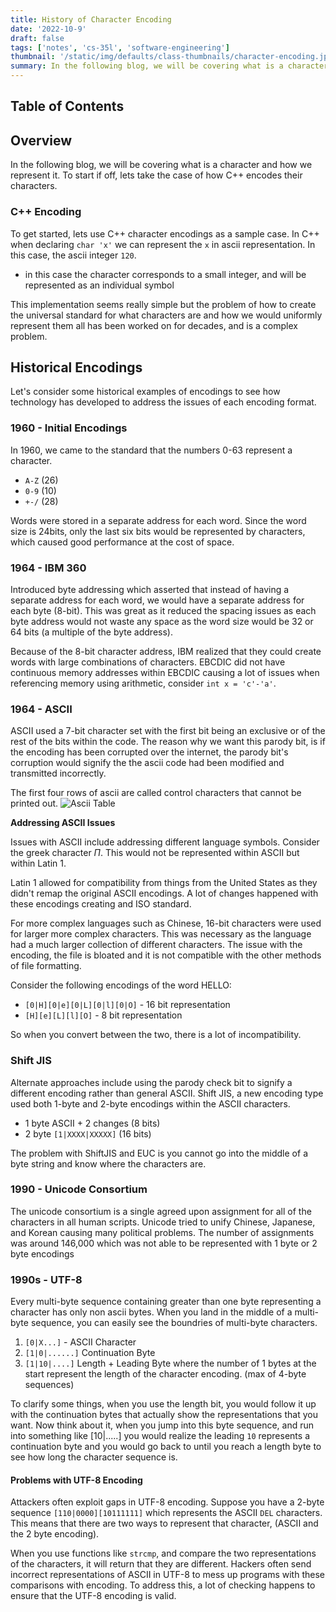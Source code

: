 ```yaml
---
title: History of Character Encoding
date: '2022-10-9'
draft: false
tags: ['notes', 'cs-35l', 'software-engineering']
thumbnail: '/static/img/defaults/class-thumbnails/character-encoding.jpeg'
summary: In the following blog, we will be covering what is a character and how we represent it.
---
```


## Table of Contents

<TOCInline toc={props.toc} exclude="Table of Contents" toHeading={5} />

## Overview

In the following blog, we will be covering what is a character and how we represent it. To start if off, lets take the case of how C++ encodes their characters.

### C++ Encoding

To get started, lets use C++ character encodings as a sample case. In C++ when declaring `char 'x'` we can represent the `x` in ascii representation. In this case, the ascii integer `120`.

- in this case the character corresponds to a small integer, and will be represented as an individual symbol

This implementation seems really simple but the problem of how to create the universal standard for what characters are and how we would uniformly represent them all has been worked on for decades, and is a complex problem.

## Historical Encodings

Let's consider some historical examples of encodings to see how technology has developed to address the issues of each encoding format.

### 1960 - Initial Encodings

In 1960, we came to the standard that the numbers 0-63 represent a character.

- `A-Z` (26)
- `0-9` (10)
- `+-/` (28)

Words were stored in a separate address for each word. Since the word size is 24bits, only the last six bits would be represented by characters, which caused good performance at the cost of space.

### 1964 - IBM 360

Introduced byte addressing which asserted that instead of having a separate address for each word, we would have a separate address for each byte (8-bit). This was great as it reduced the spacing issues as each byte address would not waste any space as the word size would be 32 or 64 bits (a multiple of the byte address).

Because of the 8-bit character address, IBM realized that they could create words with large combinations of characters. EBCDIC did not have continuous memory addresses within EBCDIC causing a lot of issues when referencing memory using arithmetic, consider `int x = 'c'-'a'`.

### 1964 - ASCII

ASCII used a 7-bit character set with the first bit being an exclusive or of the rest of the bits within the code. The reason why we want this parody bit, is if the encoding has been corrupted over the internet, the parody bit's corruption would signify the the ascii code had been modified and transmitted incorrectly.

The first four rows of ascii are called control characters that cannot be printed out.
![Ascii Table](https://upload.wikimedia.org/wikipedia/commons/thumb/c/cf/USASCII_code_chart.png/800px-USASCII_code_chart.png)

**Addressing ASCII Issues**

Issues with ASCII include addressing different language symbols. Consider the greek character $\Pi$. This would not be represented within ASCII but within Latin 1.

Latin 1 allowed for compatibility from things from the United States as they didn't remap the original ASCII encodings. A lot of changes happened with these encodings creating and ISO standard.

For more complex languages such as Chinese, 16-bit characters were used for larger more complex characters. This was necessary as the language had a much larger collection of different characters. The issue with the encoding, the file is bloated and it is not compatible with the other methods of file formatting.

Consider the following encodings of the word HELLO:

- `[0|H][0|e][0|L][0|l][0|O]` - 16 bit representation
- `[H][e][L][l][O]` - 8 bit representation

So when you convert between the two, there is a lot of incompatibility.

### Shift JIS

Alternate approaches include using the parody check bit to signify a different encoding rather than general ASCII. Shift JIS, a new encoding type used both 1-byte and 2-byte encodings within the ASCII characters.

- 1 byte ASCII + 2 changes (8 bits)
- 2 byte `[1|XXXX|XXXXX]` (16 bits)

The problem with ShiftJIS and EUC is you cannot go into the middle of a byte string and know where the characters are.

### 1990 - Unicode Consortium

The unicode consortium is a single agreed upon assignment for all of the characters in all human scripts. Unicode tried to unify Chinese, Japanese, and Korean causing many political problems. The number of assignments was around 146,000 which was not able to be represented with 1 byte or 2 byte encodings

### 1990s - UTF-8

Every multi-byte sequence containing greater than one byte representing a character has only non ascii bytes. When you land in the middle of a multi-byte sequence, you can easily see the boundries of multi-byte characters.

1. `[0|X...]` - ASCII Character
2. `[1|0|......]` Continuation Byte
3. `[1|10|....]` Length + Leading Byte where the number of 1 bytes at the start represent the length of the character encoding. (max of 4-byte sequences)

To clarify some things, when you use the length bit, you would follow it up with the continuation bytes that actually show the representations that you want. Now think about it, when you jump into this byte sequence, and run into something like [10|.....] you would realize the leading `10` represents a continuation byte and you would go back to until you reach a length byte to see how long the character sequence is.

#### Problems with UTF-8 Encoding

Attackers often exploit gaps in UTF-8 encoding. Suppose you have a 2-byte sequence `[110|0000][10111111]` which represents the ASCII `DEL` characters. This means that there are two ways to represent that character, (ASCII and the 2 byte encoding).

When you use functions like `strcmp`, and compare the two representations of the characters, it will return that they are different. Hackers often send incorrect representations of ASCII in UTF-8 to mess up programs with these comparisons with encoding. To address this, a lot of checking happens to ensure that the UTF-8 encoding is valid.
